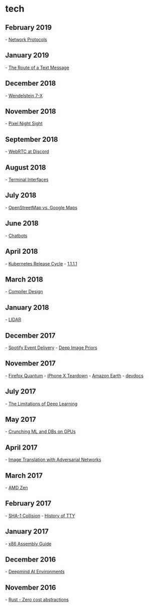 
= tech =

== February 2019 ==
- [[https://www.destroyallsoftware.com/compendium/network-protocols|Network Protocols]]
== January 2019 ==
- [[https://scottbot.net/the-route-of-a-text-message/|The Route of a Text Message]]
== December 2018 ==
- [[https://www.ipp.mpg.de/4550215/11_18|Wendelstein 7-X]]
== November 2018 ==
- [[https://ai.googleblog.com/2018/11/night-sight-seeing-in-dark-on-pixel.html|Pixel Night Sight]]
== September 2018 ==
- [[https://blog.discordapp.com/how-discord-handles-two-and-half-million-concurrent-voice-users-using-webrtc-ce01c3187429|WebRTC at Discord]]
== August 2018 ==
- [[https://brandur.org/interfaces|Terminal Interfaces]]
== July 2018 ==
- [[https://www.openstreetmap.org/user/jbelien/diary/44356|OpenStreetMap vs. Google Maps]]
== June 2018 ==
- [[https://blog.growthbot.org/chatbots-were-the-next-big-thing-what-happened|Chatbots]]
== April 2018 ==
- [[https://gravitational.com/blog/kubernetes-release-cycle/#|Kubernetes Release Cycle]]
- [[https://blog.cloudflare.com/announcing-1111/|1.1.1.1]]
== March 2018 ==
- [[http://www.tedinski.com/2018/03/13/how-compilers-are-designed.html|Compiler Design]]
== January 2018 ==
- [[https://arstechnica.com/cars/2018/01/driving-around-without-a-driver-lidar-technology-explained/|LIDAR]]
== December 2017 ==
- [[https://labs.spotify.com/2017/11/20/autoscaling-pub-sub-consumers/|Spotify Event Delivery]]
- [[https://dmitryulyanov.github.io/deep_image_prior|Deep Image Priors]]
== November 2017 ==
- [[https://hacks.mozilla.org/2017/11/entering-the-quantum-era-how-firefox-got-fast-again-and-where-its-going-to-get-faster/|Firefox Quantum]]
- [[https://www.ifixit.com/Teardown/iPhone%2BX%2BTeardown/98975|iPhone X Teardown]]
- [[https://aws.amazon.com/earth/|Amazon Earth]]
- [[http://devdocs.io/|devdocs]]
== July 2017 ==
- [[https://blog.keras.io/the-limitations-of-deep-learning.html|The Limitations of Deep Learning]]
== May 2017 ==
- [[https://www.nextplatform.com/2017/05/08/crunching-machine-learning-databases-together-gpus|Crunching ML and DBs on GPUs]]
== April 2017 ==
- [[https://junyanz.github.io/CycleGAN/|Image Translation with Adversarial Networks]]
== March 2017 ==
- [[http://www.anandtech.com/show/11170/the-amd-zen-and-ryzen-7-review-a-deep-dive-on-1800x-1700x-and-1700|AMD Zen]]
== February 2017 ==
- [[https://security.googleblog.com/2017/02/announcing-first-sha1-collision.html|SHA-1 Collision]]
- [[http://www.linusakesson.net/programming/tty/|History of TTY]]
== January 2017 ==
- [[http://www.cs.virginia.edu/~evans/cs216/guides/x86.html|x86 Assembly Guide]]
== December 2016 ==
- [[https://deepmind.com/blog/open-sourcing-deepmind-lab/|Deepmind AI Environments]]
== November 2016 ==
- [[https://ruudvanasseldonk.com/2016/11/30/zero-cost-abstractions|Rust - Zero cost abstractions]]
